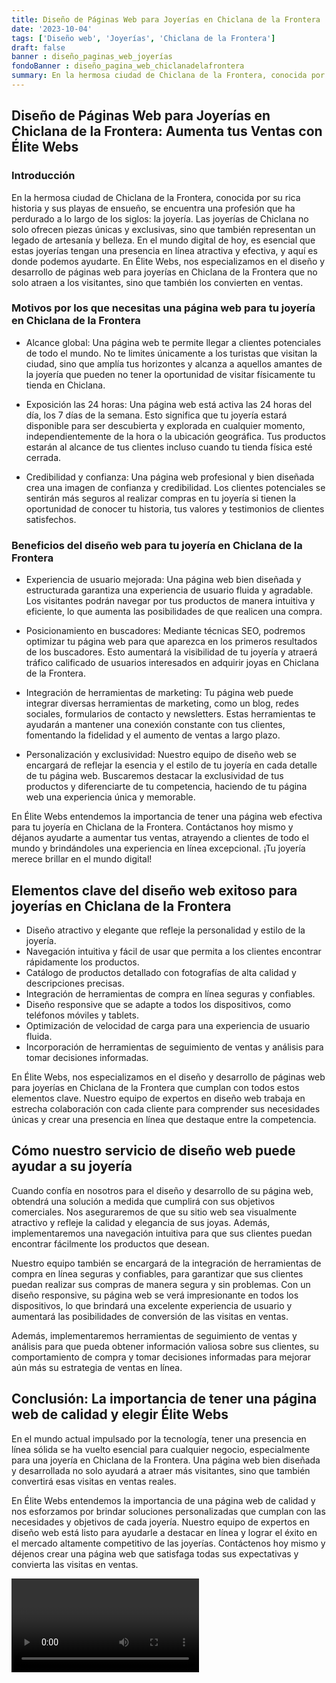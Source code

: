 ```yaml
---
title: Diseño de Páginas Web para Joyerías en Chiclana de la Frontera
date: '2023-10-04'
tags: ['Diseño web', 'Joyerías', 'Chiclana de la Frontera']
draft: false
banner : diseño_paginas_web_joyerías
fondoBanner : diseño_pagina_web_chiclanadelafrontera
summary: En la hermosa ciudad de Chiclana de la Frontera, conocida por su rica historia y sus playas de ensueño, se encuentra una profesión que ha perdurado a lo largo de los siglos la joyería. Las joyerías de Chiclana no solo ofrecen piezas únicas y exclusivas, sino que también representan un legado de artesanía y belleza. En el mundo digital de hoy, es esencial que estas joyerías tengan una presencia en línea atractiva y efectiva, y aquí es donde podemos ayudarte. En Élite Webs, nos especializamos en el diseño y desarrollo de páginas web para joyerías en Chiclana de la Frontera que no solo atraen a los visitantes, sino que también los convierten en ventas.
---
```


## Diseño de Páginas Web para Joyerías en Chiclana de la Frontera: Aumenta tus Ventas con Élite Webs

### Introducción

En la hermosa ciudad de Chiclana de la Frontera, conocida por su rica historia y sus playas de ensueño, se encuentra una profesión que ha perdurado a lo largo de los siglos: la joyería. Las joyerías de Chiclana no solo ofrecen piezas únicas y exclusivas, sino que también representan un legado de artesanía y belleza. En el mundo digital de hoy, es esencial que estas joyerías tengan una presencia en línea atractiva y efectiva, y aquí es donde podemos ayudarte. En Élite Webs, nos especializamos en el diseño y desarrollo de páginas web para joyerías en Chiclana de la Frontera que no solo atraen a los visitantes, sino que también los convierten en ventas.

### Motivos por los que necesitas una página web para tu joyería en Chiclana de la Frontera

- Alcance global: Una página web te permite llegar a clientes potenciales de todo el mundo. No te limites únicamente a los turistas que visitan la ciudad, sino que amplía tus horizontes y alcanza a aquellos amantes de la joyería que pueden no tener la oportunidad de visitar físicamente tu tienda en Chiclana.

- Exposición las 24 horas: Una página web está activa las 24 horas del día, los 7 días de la semana. Esto significa que tu joyería estará disponible para ser descubierta y explorada en cualquier momento, independientemente de la hora o la ubicación geográfica. Tus productos estarán al alcance de tus clientes incluso cuando tu tienda física esté cerrada.

- Credibilidad y confianza: Una página web profesional y bien diseñada crea una imagen de confianza y credibilidad. Los clientes potenciales se sentirán más seguros al realizar compras en tu joyería si tienen la oportunidad de conocer tu historia, tus valores y testimonios de clientes satisfechos.

### Beneficios del diseño web para tu joyería en Chiclana de la Frontera

- Experiencia de usuario mejorada: Una página web bien diseñada y estructurada garantiza una experiencia de usuario fluida y agradable. Los visitantes podrán navegar por tus productos de manera intuitiva y eficiente, lo que aumenta las posibilidades de que realicen una compra.

- Posicionamiento en buscadores: Mediante técnicas SEO, podremos optimizar tu página web para que aparezca en los primeros resultados de los buscadores. Esto aumentará la visibilidad de tu joyería y atraerá tráfico calificado de usuarios interesados en adquirir joyas en Chiclana de la Frontera.

- Integración de herramientas de marketing: Tu página web puede integrar diversas herramientas de marketing, como un blog, redes sociales, formularios de contacto y newsletters. Estas herramientas te ayudarán a mantener una conexión constante con tus clientes, fomentando la fidelidad y el aumento de ventas a largo plazo.

- Personalización y exclusividad: Nuestro equipo de diseño web se encargará de reflejar la esencia y el estilo de tu joyería en cada detalle de tu página web. Buscaremos destacar la exclusividad de tus productos y diferenciarte de tu competencia, haciendo de tu página web una experiencia única y memorable.

En Élite Webs entendemos la importancia de tener una página web efectiva para tu joyería en Chiclana de la Frontera. Contáctanos hoy mismo y déjanos ayudarte a aumentar tus ventas, atrayendo a clientes de todo el mundo y brindándoles una experiencia en línea excepcional. ¡Tu joyería merece brillar en el mundo digital!

<GifSeo />

<Cta />

## Elementos clave del diseño web exitoso para joyerías en Chiclana de la Frontera

- Diseño atractivo y elegante que refleje la personalidad y estilo de la joyería.
- Navegación intuitiva y fácil de usar que permita a los clientes encontrar rápidamente los productos.
- Catálogo de productos detallado con fotografías de alta calidad y descripciones precisas.
- Integración de herramientas de compra en línea seguras y confiables.
- Diseño responsive que se adapte a todos los dispositivos, como teléfonos móviles y tablets.
- Optimización de velocidad de carga para una experiencia de usuario fluida.
- Incorporación de herramientas de seguimiento de ventas y análisis para tomar decisiones informadas.

En Élite Webs, nos especializamos en el diseño y desarrollo de páginas web para joyerías en Chiclana de la Frontera que cumplan con todos estos elementos clave. Nuestro equipo de expertos en diseño web trabaja en estrecha colaboración con cada cliente para comprender sus necesidades únicas y crear una presencia en línea que destaque entre la competencia.

## Cómo nuestro servicio de diseño web puede ayudar a su joyería

Cuando confía en nosotros para el diseño y desarrollo de su página web, obtendrá una solución a medida que cumplirá con sus objetivos comerciales. Nos aseguraremos de que su sitio web sea visualmente atractivo y refleje la calidad y elegancia de sus joyas. Además, implementaremos una navegación intuitiva para que sus clientes puedan encontrar fácilmente los productos que desean.

Nuestro equipo también se encargará de la integración de herramientas de compra en línea seguras y confiables, para garantizar que sus clientes puedan realizar sus compras de manera segura y sin problemas. Con un diseño responsive, su página web se verá impresionante en todos los dispositivos, lo que brindará una excelente experiencia de usuario y aumentará las posibilidades de conversión de las visitas en ventas.

Además, implementaremos herramientas de seguimiento de ventas y análisis para que pueda obtener información valiosa sobre sus clientes, su comportamiento de compra y tomar decisiones informadas para mejorar aún más su estrategia de ventas en línea.

## Conclusión: La importancia de tener una página web de calidad y elegir Élite Webs

En el mundo actual impulsado por la tecnología, tener una presencia en línea sólida se ha vuelto esencial para cualquier negocio, especialmente para una joyería en Chiclana de la Frontera. Una página web bien diseñada y desarrollada no solo ayudará a atraer más visitantes, sino que también convertirá esas visitas en ventas reales.

En Élite Webs entendemos la importancia de una página web de calidad y nos esforzamos por brindar soluciones personalizadas que cumplan con las necesidades y objetivos de cada joyería. Nuestro equipo de expertos en diseño web está listo para ayudarle a destacar en línea y lograr el éxito en el mercado altamente competitivo de las joyerías. Contáctenos hoy mismo y déjenos crear una página web que satisfaga todas sus expectativas y convierta las visitas en ventas.

<Video />

<CtaBot job='Joyerías' city='Chiclana de la Frontera'/>

<Gmaps query='Chiclana de la Frontera+españa+maps' />